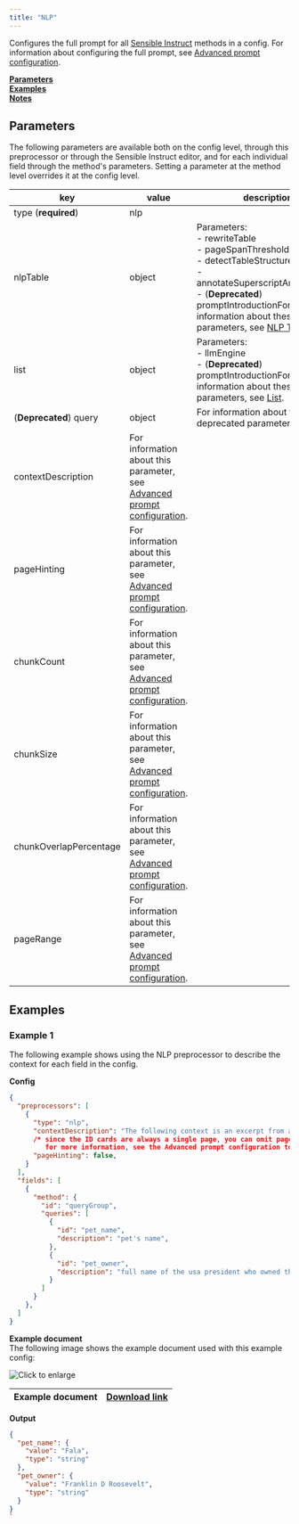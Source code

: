 ```yaml
---
title: "NLP"
---
```


Configures the full prompt for all [Sensible Instruct](/llm-based-extractions/prompt-tips/index-prompt-tips) methods in a config. For information about configuring the full prompt, see [Advanced prompt configuration](/llm-based-extractions/prompt).

[**Parameters**](/senseml-reference/preprocessors/nlp#parameters)  
[**Examples**](/senseml-reference/preprocessors/nlp#examples)  
[**Notes**](/senseml-reference/preprocessors/nlp#notes)

## Parameters

The following parameters are available both on the config level, through this preprocessor or through the Sensible Instruct editor, and for each individual field through the method's parameters. Setting a parameter at the method level overrides it at the config level.

| key                    | value                                                                                               | description                                                                                                                                                                                                                          |
| ---------------------- | --------------------------------------------------------------------------------------------------- | ------------------------------------------------------------------------------------------------------------------------------------------------------------------------------------------------------------------------------------ |
| type (**required**)    | nlp                                                                                                 |                                                                                                                                                                                                                                      |
| nlpTable               | object                                                                                              | Parameters:<br/>\- rewriteTable<br/>\- pageSpanThreshold<br/>\- detectTableStructureOnly<br/>\-annotateSuperscriptAndSubscript<br/>\- (**Deprecated**) promptIntroductionFor information about these parameters, see [NLP Table](/senseml-reference/llm-based-methods/nlp-table#parameters). |
| list                   | object                                                                                              | Parameters:<br/>\- llmEngine<br/>\- (**Deprecated**) promptIntroductionFor information about these parameters, see [List](/senseml-reference/llm-based-methods/list#parameters).                                                                                              |
| (**Deprecated**) query | object                                                                                              | For information about this deprecated parameter see [Query](/senseml-reference/field-query-object/index-field-query-object).                                                                                                                                                 |
| contextDescription     | For information about this parameter, see [Advanced prompt configuration](/llm-based-extractions/prompt#parameters). |                                                                                                                                                                                                                                      |
| pageHinting            | For information about this parameter, see [Advanced prompt configuration](/llm-based-extractions/prompt#parameters). |                                                                                                                                                                                                                                      |
| chunkCount             | For information about this parameter, see [Advanced prompt configuration](/llm-based-extractions/prompt#parameters). |                                                                                                                                                                                                                                      |
| chunkSize              | For information about this parameter, see [Advanced prompt configuration](/llm-based-extractions/prompt#parameters). |                                                                                                                                                                                                                                      |
| chunkOverlapPercentage | For information about this parameter, see [Advanced prompt configuration](/llm-based-extractions/prompt#parameters). |                                                                                                                                                                                                                                      |
| pageRange              | For information about this parameter, see [Advanced prompt configuration](/llm-based-extractions/prompt#parameters). |                                                                                                                                                                                                                                      |

## Examples

### Example 1

The following example shows using the NLP preprocessor to describe the context for each field in the config. 

**Config**

```JSON JSON 
{
  "preprocessors": [
    {
      "type": "nlp",
      "contextDescription": "The following context is an excerpt from an ID card for a presidential pet.",
      /* since the ID cards are always a single page, you can omit page information
         for more information, see the Advanced prompt configuration topic */
      "pageHinting": false,
    }
  ],
  "fields": [
    {
      "method": {
        "id": "queryGroup",
        "queries": [
          {
            "id": "pet_name",
            "description": "pet's name",
          },
          {
            "id": "pet_owner",
            "description": "full name of the usa president who owned this pet",
          }
        ]
      }
    },
  ]
}
```
**Example document**  
The following image shows the example document used with this example config:

![Click to enlarge](/images/nlp.png)

| Example document | [Download link](https://raw.githubusercontent.com/sensible-hq/sensible-docs/main/readme-sync/assets/v0/pdfs/nlp.pdf) |
| ---------------- | -------------------------------------------------------------------------------------------------------------------- |

**Output**

```JSON JSON 
{
  "pet_name": {
    "value": "Fala",
    "type": "string"
  },
  "pet_owner": {
    "value": "Franklin D Roosevelt",
    "type": "string"
  }
}
`